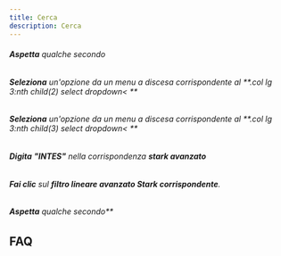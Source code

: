 ```yaml
---
title: Cerca
description: Cerca
---
```

###### **Aspetta** qualche secondo

###### **Seleziona** un'opzione da un menu a discesa corrispondente al **.col lg 3:nth child(2) select dropdown< **

###### **Seleziona** un'opzione da un menu a discesa corrispondente al **.col lg 3:nth child(3) select dropdown< **

###### **Digita** **"INTES"** nella corrispondenza **stark avanzato**

###### **Fai clic** sul **filtro lineare avanzato Stark corrispondente**.

###### **Aspetta** qualche secondo**

**FAQ**
-----------
